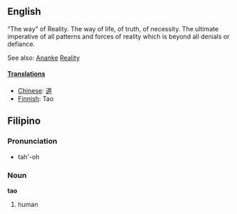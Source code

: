 ==English==
“The way” of Reality. The way of life, of truth, of necessity. The ultimate imperative of all patterns and forces of reality which is beyond all denials or defiance. 

See also: [[Ananke]] [[Reality]]

==== [[Translations]] ====
*[[Chinese]]: [[道]]
*[[Finnish]]: Tao

==Filipino==
===Pronunciation===
*tah'-oh

===Noun===
'''tao'''
#human